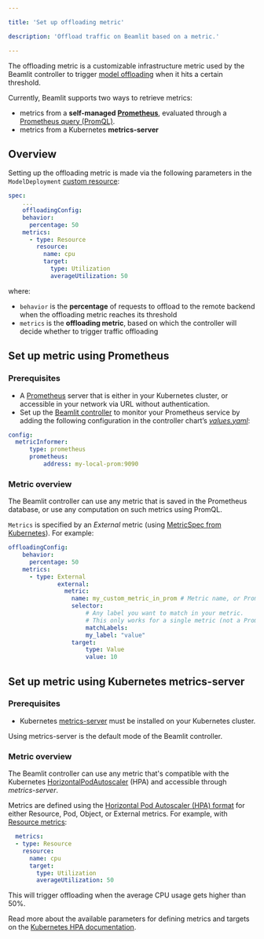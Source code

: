 ```yaml
---

title: 'Set up offloading metric'

description: 'Offload traffic on Beamlit based on a metric.'

---
```


The offloading metric is a customizable infrastructure metric used by the Beamlit controller to trigger [model offloading](../Model-overflow.md) when it hits a certain threshold.

Currently, Beamlit supports two ways to retrieve metrics:

- metrics from a **self-managed [Prometheus](https://github.com/prometheus/prometheus)**, evaluated through a [Prometheus query (PromQL)](https://prometheus.io/docs/prometheus/latest/querying/basics/).
- metrics from a Kubernetes **metrics-server**

## Overview

Setting up the offloading metric is made via the following parameters in the `ModelDeployment` [custom resource](https://beamlit.github.io/beamlit-controller/crds/crds-docs.html#modeldeployment):

```yaml
spec:
	...
	offloadingConfig:
    behavior:
      percentage: 50
    metrics:
      - type: Resource
        resource:
          name: cpu
          target:
            type: Utilization
            averageUtilization: 50
```

where:

- `behavior` is the **percentage** of requests to offload to the remote backend when the offloading metric reaches its threshold
- `metrics` is the **offloading metric**, based on which the controller will decide whether to trigger traffic offloading

## Set up metric using Prometheus

### Prerequisites

- A [Prometheus](https://github.com/prometheus/prometheus) server that is either in your Kubernetes cluster, or accessible in your network via URL without authentication.
- Set up the [Beamlit controller](../Install-Beamlit-operator.md) to monitor your Prometheus service by adding the following configuration in the controller chart’s [*values.yaml*](https://github.com/beamlit/beamlit-controller/blob/main/chart/values.yaml):

```yaml
config:
  metricInformer:
	  type: prometheus
	  prometheus:
		  address: my-local-prom:9090
```

### Metric overview

The Beamlit controller can use any metric that is saved in the Prometheus database, or use any computation on such metrics using PromQL.

`Metrics` is specified by an *External* metric (using [MetricSpec from Kubernetes](https://kubernetes.io/docs/tasks/run-application/horizontal-pod-autoscale-walkthrough/#autoscaling-on-metrics-not-related-to-kubernetes-objects)). For example:

```yaml
offloadingConfig:
    behavior:
      percentage: 50
    metrics:
      - type: External
			  external:
			    metric:
			      name: my_custom_metric_in_prom # Metric name, or PromQL query 
			      selector:
				      # Any label you want to match in your metric.
				      # This only works for a single metric (not a PromQL query).			        
				      matchLabels: 
			          my_label: "value"
			      target:
				      type: Value
				      value: 10
```

## Set up metric using Kubernetes metrics-server

### Prerequisites

- Kubernetes [metrics-server](https://github.com/kubernetes-sigs/metrics-server) must be installed on your Kubernetes cluster.

<Tip>Using metrics-server is the default mode of the Beamlit controller.</Tip>

### Metric overview

The Beamlit controller can use any metric that's compatible with the Kubernetes [HorizontalPodAutoscaler](https://kubernetes.io/docs/tasks/run-application/horizontal-pod-autoscale-walkthrough/#autoscaling-on-multiple-metrics-and-custom-metrics) (HPA) and accessible through *metrics-server*.

Metrics are defined using the [Horizontal Pod Autoscaler (HPA) format](https://kubernetes.io/docs/tasks/run-application/horizontal-pod-autoscale-walkthrough/#autoscaling-on-multiple-metrics-and-custom-metrics) for either Resource, Pod, Object, or External metrics. For example, with [Resource metrics](https://kubernetes.io/docs/tasks/run-application/horizontal-pod-autoscale/#support-for-resource-metrics):

```yaml
  metrics:
  - type: Resource
    resource:
      name: cpu
      target:
        type: Utilization
        averageUtilization: 50
```

This will trigger offloading when the average CPU usage gets higher than 50%.

<Tip>Read more about the available parameters for defining metrics and targets on the [Kubernetes HPA documentation](https://kubernetes.io/docs/tasks/run-application/horizontal-pod-autoscale-walkthrough/#autoscaling-on-multiple-metrics-and-custom-metrics).</Tip>